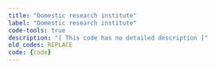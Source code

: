 ```yaml
---
title: "Domestic research institute"
label: "Domestic research institute"
code-tools: true
description: "[ This code has no detailed description ]"
old_codes: REPLACE
code: {code}
---
```

